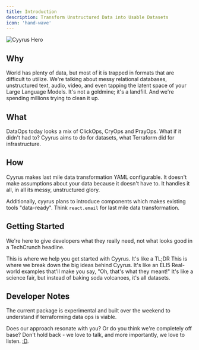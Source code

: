 ```yaml
---
title: Introduction
description: Transform Unstructured Data into Usable Datasets
icon: 'hand-wave'
---
```


<img
  src="/images/hero.png"
  alt="Cyyrus Hero"
/>

## Why

World has plenty of data, but most of it is trapped in formats that are difficult to utilize. We're talking about messy relational databases, unstructured text, audio, video, and even tapping the latent space of your Large Language Models. It's not a goldmine; it's a landfill. And we're spending millions trying to clean it up.

## What

DataOps today looks a mix of ClickOps, CryOps and PrayOps. What if it didn't had to? Cyyrus aims to do for datasets, what Terraform did for infrastructure.

## How

Cyyrus makes last mile data transformation YAML configurable. It doesn't make assumptions about your data because it doesn't have to. It handles it all, in all its messy, unstructured glory.

Additionally, cyyrus plans to introduce components which makes existing tools "data-ready". Think `react.email` for last mile data transformation.

## Getting Started

We're here to give developers what they really need, not what looks good in a TechCrunch headline.

<CardGroup cols={2}>
  <Card
    title="Quick Start"
    icon="pen-to-square"
    href="#"
  >
    This is where we help you get started with Cyyrus. It's like a TL;DR
  </Card>
  <Card
    title="Concepts"
    icon="image"
    href="#"
  >
    This is where we break down the big ideas behind Cyyrus. It's like an ELI5
  </Card>
  <Card
    title="Examples"
    icon="screwdriver-wrench"
    href="#"
  >
    Real-world examples that'll make you say, "Oh, that's what they meant!"
  </Card>
  <Card
    title="Showcase"
    icon="stars"
    href="#"
  >
    It's like a science fair, but instead of baking soda volcanoes, it's all datasets.
  </Card>
</CardGroup>

## Developer Notes

The current package is experimental and built over the weekend to understand if terraforming data ops is viable.

Does our approach resonate with you? Or do you think we're completely off base? Don't hold back - we love to talk, and more importantly, we love to listen. [:D](mailto:cyyruslabs@gmail.com).